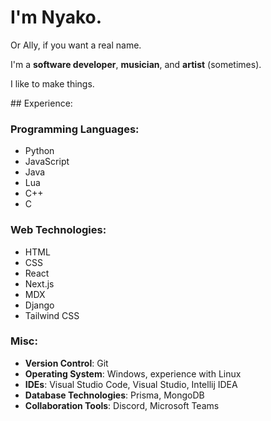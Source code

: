 
# I'm Nyako.

Or Ally, if you want a real name.

I'm a **software developer**, **musician**, and **artist** (sometimes).

I like to make things.

<div className={styles.experience}>
## Experience:

### Programming Languages:
- Python
- JavaScript
- Java
- Lua
- C++
- C

### Web Technologies:

- HTML
- CSS
- React
- Next.js
- MDX
- Django
- Tailwind CSS

### Misc:

- **Version Control**: Git
- **Operating System**: Windows, experience with Linux
- **IDEs**: Visual Studio Code, Visual Studio, Intellij IDEA
- **Database Technologies**: Prisma, MongoDB
- **Collaboration Tools**: Discord, Microsoft Teams

</div>